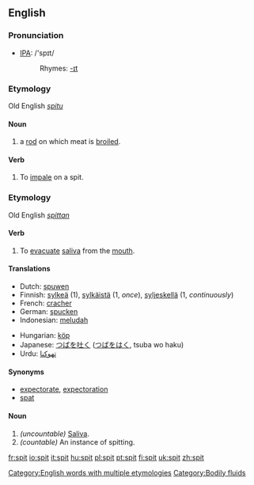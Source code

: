 ==English==
===Pronunciation===
*[[w:IPA|IPA]]: /'spɪt/
*:Rhymes: [[Rhymes:English:-ɪt|-ɪt]]
===Etymology===
Old English ''[[spitu]]''
====Noun====
{{en-noun|spit|spits}}

#a [[rod]] on which meat is [[broiled]].

====Verb====
{{en-verb|spit|spits|spitted|spitting}}
#To [[impale]] on a spit.

===Etymology===
Old English ''[[spittan]]''
====Verb====
{{irregverb|'''to spit'''|'''[[spits]]'''|'''[[spat]]'''|'''[[spat]]'''|'''[[spitting]]'''}}

# To [[evacuate]] [[saliva]] from the [[mouth]].

====Translations====
{{top}}
*Dutch: [[spuwen]]
*Finnish: [[sylkeä]] (1), [[sylkäistä]] (1, ''once''), [[syljeskellä]] (1, ''continuously'')
*French: [[cracher]]
*German: [[spucken]]
*Indonesian: [[ludah|meludah]]
{{mid}}
*Hungarian: [[köp]]
*Japanese: [[つば]]を[[吐く]] ([[つば]]を[[はく]], tsuba wo haku)
*Urdu: [[تهوکنا]]
{{bottom}}

====Synonyms====
*[[expectorate]], [[expectoration]]
*[[spat]]

====Noun====
{{en-noun|spit|spits}}
#''(uncountable)'' [[saliva|Saliva]].
#''(countable)'' An instance of spitting.

[[Category:English words with multiple etymologies]]
[[Category:Bodily fluids]]

[[fr:spit]]
[[io:spit]]
[[it:spit]]
[[hu:spit]]
[[pl:spit]]
[[pt:spit]]
[[fi:spit]]
[[uk:spit]]
[[zh:spit]]